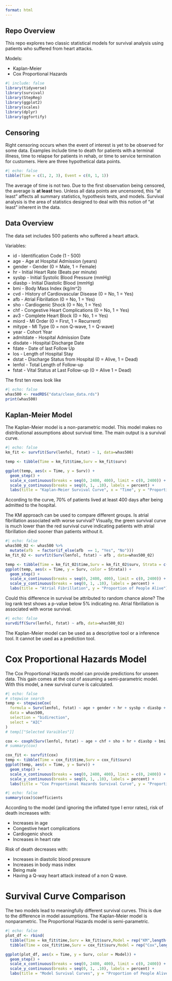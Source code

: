 ```yaml
---
format: html
---
```


## Repo Overview

This repo explores two classic statistical models for survival analysis using patients who suffered from heart attacks.

Models:

-   Kaplan-Meier
-   Cox Proportional Hazards

```r
#| include: false
library(tidyverse)
library(survival)
library(StepReg)
library(ggplot2)
library(scales)
library(dplyr)
library(ggfortify)
```

## Censoring

Right censoring occurs when the event of interest is yet to be observed for some data. Examples include time to death for patients with a terminal illness, time to relapse for patients in rehab, or time to service termination for customers. Here are three hypothetical data points.

```r
#| echo: false
tibble(Time = c(1, 2, 3), Event = c(0, 1, 1))
```

The average of time is not two. Due to the first observation being censored, the average is **at least** two. Unless all data points are uncensored, this "at least" affects all summary statistics, hypothesis tests, and models. Survival analysis is the area of statistics designed to deal with this notion of "at least" inherent in the data.

## Data Overview

The data set includes 500 patients who suffered a heart attack.

Variables:

-   id - Identification Code (1 - 500)
-   age - Age at Hospital Admission (years)
-   gender - Gender (0 = Male, 1 = Female)
-   hr - Initial Heart Rate (Beats per minute)
-   sysbp - Initial Systolic Blood Pressure (mmHg)
-   diasbp - Initial Diastolic Blood (mmHg)
-   bmi - Body Mass Index (kg/m\^2)
-   cvd - History of Cardiovascular Disease (0 = No, 1 = Yes)
-   afb - Atrial Fibrillation (0 = No, 1 = Yes)
-   sho - Cardiogenic Shock (0 = No, 1 = Yes)
-   chf - Congestive Heart Complications (0 = No, 1 = Yes)
-   av3 - Complete Heart Block (0 = No, 1 = Yes)
-   miord - MI Order (0 = First, 1 = Recurrent)
-   mitype - MI Type (0 = non Q-wave, 1 = Q-wave)
-   year - Cohort Year
-   admitdate - Hospital Admission Date
-   disdate - Hospital Discharge Date
-   fdate - Date of last Follow Up
-   los - Length of Hospital Stay
-   dstat - Discharge Status from Hospital (0 = Alive, 1 = Dead)
-   lenfol - Total Length of Follow-up
-   fstat - Vital Status at Last Follow-up (0 = Alive 1 = Dead)

The first ten rows look like

```r
#| echo: false
whas500 <- readRDS("data/clean_data.rds")
print(whas500)
```

## Kaplan-Meier Model

The Kaplan-Meier model is a non-parametric model. This model makes no distributional assumptions about survival time. The main output is a survival curve.

```r
#| echo: false
km_fit <- survfit(Surv(lenfol, fstat) ~ 1, data=whas500)

temp <- tibble(Time = km_fit$time,Surv = km_fit$surv)

ggplot(temp, aes(x = Time, y = Surv)) + 
  geom_step() + 
  scale_x_continuous(breaks = seq(0, 2400, 400), limit = c(0, 2400)) + 
  scale_y_continuous(breaks = seq(0, 1, .10), labels = percent) + 
  labs(title = "Kaplan-Meier Survival Curve", x = "Time", y = "Proportion of People Alive")

```

According to the curve, 70% of patients lived at least 400 days after being admitted to the hospital.

The KM approach can be used to compare different groups. Is atrial fibrillation associated with worse survival? Visually, the green survival curve is much lower than the red survival curve indicating patients with atrial fibrillation died sooner than patients without it.

```r
#| echo: false
whas500_02 <- whas500 %>%
  mutate(afb  = factor(if_else(afb  == 1, "Yes", "No")))
km_fit_02 <- survfit(Surv(lenfol, fstat) ~ afb , data=whas500_02)

temp <- tibble(Time = km_fit_02$time,Surv = km_fit_02$surv, Strata = c(rep("No", 348), rep("Yes", 74)))
ggplot(temp, aes(x = Time, y = Surv, color = Strata)) + 
  geom_step() + 
  scale_x_continuous(breaks = seq(0, 2400, 400), limit = c(0, 2400)) + 
  scale_y_continuous(breaks = seq(0, 1, .10), labels = percent) + 
  labs(title = "Atrial Fibrillation", y = "Proportion of People Alive")
```

Could this difference in survival be attributed to random chance alone? The log rank test shows a p-value below 5% indicating no. Atrial fibrillation is associated with worse survival.

```r
#| echo: false
survdiff(Surv(lenfol, fstat) ~ afb, data=whas500_02)
```


The Kaplan-Meier model can be used as a descriptive tool or a inference tool. It cannot be used as a prediction tool.

# Cox Proportional Hazards Model

The Cox Proportional Hazards model can provide predictions for unseen data. This gain comes at the cost of assuming a semi-parametric model. With this model, a new survival curve is calculated. 

```r
#| echo: false
# stepwise search
temp <- stepwiseCox(
  formula = Surv(lenfol, fstat) ~ age + gender + hr + sysbp + diasbp + bmi + cvd + afb + sho + chf + av3 + miord + mitype, 
  data = whas500,
  selection = "bidirection",
  select = "AIC"
)
# temp[["Selected Varaibles"]]

cox <- coxph(Surv(lenfol, fstat) ~ age + chf + sho + hr + diasbp + bmi + gender + mitype, data = whas500)
# summary(cox)

cox_fit <- survfit(cox)
temp <- tibble(Time = cox_fit$time,Surv = cox_fit$surv)
ggplot(temp, aes(x = Time, y = Surv)) + 
  geom_step() + 
  scale_x_continuous(breaks = seq(0, 2400, 400), limit = c(0, 2400)) + 
  scale_y_continuous(breaks = seq(0, 1, .10), labels = percent) + 
  labs(title = "Cox Proportional Hazards Survival Curve", y = "Proportion of People Alive")
```


```r
#| echo: false
summary(cox)$coefficients
```

According to the model (and ignoring the inflated type I error rates), risk of death increases with:

* Increases in age
* Congestive heart complications
* Cardiogenic shock
* Increases in heart rate

Risk of death decreases with:

* Increases in diastolic blood pressure
* Increases in body mass index
* Being male
* Having a Q-way heart attack instead of a non Q wave.

# Survival Curve Comparison

The two models lead to meaningfully different survival curves. This is due to the difference in model assumptions. The Kaplan-Meier model is nonparametric. The Proportional Hazards model is semi-parametric. 

```r
#| echo: false
plot_df <- rbind(
  tibble(Time = km_fit$time,Surv = km_fit$surv,Model = rep("KM",length(km_fit$time))),
  tibble(Time = cox_fit$time,Surv = cox_fit$surv,Model = rep("Cox",length(cox_fit$time))))

ggplot(plot_df, aes(x = Time, y = Surv, color = Model)) + 
  geom_step() + 
  scale_x_continuous(breaks = seq(0, 2400, 400), limit = c(0, 2400)) + 
  scale_y_continuous(breaks = seq(0, 1, .10), labels = percent) + 
  labs(title = "Model Survival Curves", y = "Proportion of People Alive")
```

